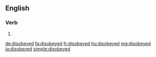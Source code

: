 ==English==

===Verb===
{{head|en|verb form}}

# {{en-past of|disobey}}

[[de:disobeyed]]
[[fa:disobeyed]]
[[fr:disobeyed]]
[[hu:disobeyed]]
[[mg:disobeyed]]
[[ja:disobeyed]]
[[simple:disobeyed]]